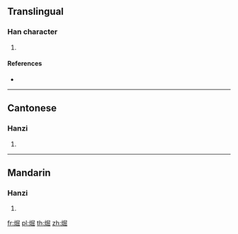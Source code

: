 {{character info/new}}
==Translingual==

===Han character===
{{Han char|rn=86|rad=火|as=08|sn=12|four=|canj=FSUU|ids=⿰火屈}}

# {{defn|Han|sort=火08}}

====References====
* {{Han ref|kx=0675.191|hdz=32211.071|uh=7140|ud=28992}}

----

==Cantonese==

===Hanzi===
{{yue-hanzi|jyut=[[wat1]]|y=wat1}}

# {{defn|lang=yue|sort=火08}}

----

==Mandarin==

===Hanzi===
{{cmn-hanzi|pin=[[wei]] ([[wei]])|wg=wei<sup></sup>}}

# {{defn|lang=cmn|sort=火08}}

[[fr:煀]]
[[pl:煀]]
[[th:煀]]
[[zh:煀]]